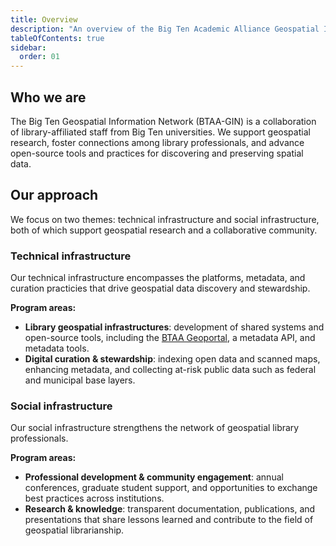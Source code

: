 ```yaml
---
title: Overview
description: "An overview of the Big Ten Academic Alliance Geospatial Information Network"
tableOfContents: true
sidebar:
  order: 01
---
```



## Who we are

The Big Ten Geospatial Information Network (BTAA-GIN) is a collaboration of library-affiliated staff from Big Ten universities. We support geospatial research, foster connections among library professionals, and advance open-source tools and practices for discovering and preserving spatial data.

## Our approach

We focus on two themes: technical infrastructure and social infrastructure, both of which support geospatial research and a collaborative community.

### Technical infrastructure

Our technical infrastructure encompasses the platforms, metadata, and curation practicies that drive geospatial data discovery and stewardship.

**Program areas:**
- **Library geospatial infrastructures**: development of shared systems and open-source tools, including the [BTAA Geoportal](https://geo.btaa.org), a metadata API, and metadata tools.  
- **Digital curation & stewardship**: indexing open data and scanned maps, enhancing metadata, and collecting at-risk public data such as federal and municipal base layers.

### Social infrastructure

Our social infrastructure strengthens the network of geospatial library professionals.  

**Program areas:**
- **Professional development & community engagement**: annual conferences, graduate student support, and opportunities to exchange best practices across institutions.  
- **Research & knowledge**: transparent documentation, publications, and presentations that share lessons learned and contribute to the field of geospatial librarianship.
